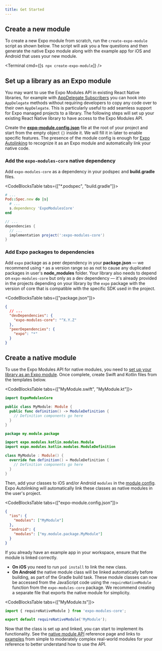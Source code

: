 ```yaml
---
title: Get Started
---
```



## Create a new module

To create a new Expo module from scratch, run the `create-expo-module` script as shown below. The script will ask you a few questions and then generate the native Expo module along with the example app for iOS and Android that uses your new module.

<Terminal cmd={[`$ npx create-expo-module`]} />

## Set up a library as an Expo module

You may want to use the Expo Modules API in existing React Native libraries, for example with [AppDelegate Subscribers](./appdelegate-subscribers.mdx) you can hook into `AppDelegate` methods without requiring developers to copy any code over to their own `AppDelegate`. This is particularly useful to add seamless support for Expo managed projects to a library. The following steps will set up your existing React Native library to have access to the Expo Modules API.

Create the [**expo-module.config.json**](./module-config.mdx) file at the root of your project and start from the empty object `{}` inside it. We will fill it in later to enable specific features.
The presence of the module config is enough for [Expo Autolinking](https://docs.expo.dev/workflow/glossary-of-terms/#expo-autolinking) to recognize it as an Expo module and automatically link your native code.

### Add the `expo-modules-core` native dependency

Add `expo-modules-core` as a dependency in your podspec and **build.gradle** files.<br/>

<CodeBlocksTable tabs={["*.podspec", "build.gradle"]}>

```ruby
# ...
Pod::Spec.new do |s|
  # ...
  s.dependency 'ExpoModulesCore'
end
```

```groovy
// ...
dependencies {
  // ...
  implementation project(':expo-modules-core')
}
```

</CodeBlocksTable>

### Add Expo packages to dependencies

Add `expo` package as a peer dependency in your **package.json** — we recommend using `*` as a version range so as not to cause any duplicated packages in user's **node_modules** folder. Your library also needs to depend on `expo-modules-core` but only as a dev dependency — it's already provided in the projects depending on your library by the `expo` package with the version of core that is compatible with the specific SDK used in the project.<br/>

<CodeBlocksTable tabs={["package.json"]}>

```json
{
  // ...
  "devDependencies": {
    "expo-modules-core": "^X.Y.Z"
  },
  "peerDependencies": {
    "expo": "*"
  }
}
```

</CodeBlocksTable>

## Create a native module

To use the Expo Modules API for native modules, you need to [set up your library as an Expo module](#set-up-a-library-as-an-expo-module). Once complete, create Swift and Kotlin files from the templates below.

<CodeBlocksTable tabs={["MyModule.swift", "MyModule.kt"]}>

```swift
import ExpoModulesCore

public class MyModule: Module {
  public func definition() -> ModuleDefinition {
    // Definition components go here
  }
}
```

```kotlin
package my.module.package

import expo.modules.kotlin.modules.Module
import expo.modules.kotlin.modules.ModuleDefinition

class MyModule : Module() {
  override fun definition() = ModuleDefinition {
    // Definition components go here
  }
}
```

</CodeBlocksTable>

Then, add your classes to iOS and/or Android `modules` in the [module config](./module-config.mdx). Expo Autolinking will automatically link these classes as native modules in the user's project.

<CodeBlocksTable tabs={["expo-module.config.json"]}>

```json
{
  "ios": {
    "modules": ["MyModule"]
  },
  "android": {
    "modules": ["my.module.package.MyModule"]
  }
}
```

</CodeBlocksTable>

If you already have an example app in your workspace, ensure that the module is linked correctly.
- **On iOS** you need to run `pod install` to link the new class.
- **On Android** the native module class will be linked automatically before building, as part of the Gradle build task.
These module classes can now be accessed from the JavaScript code using the `requireNativeModule` function from the `expo-modules-core` package. We recommend creating a separate file that exports the native module for simplicity.

<CodeBlocksTable tabs={["MyModule.ts"]}>

```typescript
import { requireNativeModule } from 'expo-modules-core';

export default requireNativeModule('MyModule');
```

</CodeBlocksTable>

Now that the class is set up and linked, you can start to implement its functionality. See the [native module API](./module-api.mdx) reference page and links to [examples](./module-api.mdx#examples) from simple to moderately complex real-world modules for your reference to better understand how to use the API.
